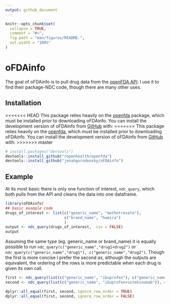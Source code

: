 ```yaml
---
output: github_document
---
```


<!-- README.md is generated from README.Rmd. Please edit that file -->

```r
knitr::opts_chunk$set(
  collapse = TRUE,
  comment = "#>",
  fig.path = "man/figures/README-",
  out.width = "100%"
)
```

# oFDAinfo

<!-- badges: start -->
<!-- badges: end -->

The goal of oFDAinfo is to pull drug data from the [openFDA API](https://open.fda.gov/). I use it to find their package-NDC code, though there are many other uses. 

## Installation

<<<<<<< HEAD
This package relies heavily on the [openfda](https://github.com/ropenhealth/openfda) package, which must be installed prior to downloading oFDAinfo. You can install the development version of oFDAinfo from [GitHub](https://github.com/) with:
=======
This package relies heavily on the [openfda](https://github.com/ropenhealth/openfda), which must be installed prior to downloading oFDAinfo. You can install the development version of oFDAinfo from [GitHub](https://github.com/) with:
>>>>>>> master

``` r
# install.packages("devtools")
devtools::install_github("ropenhealth/openfda")
devtools::install_github("jonahgorodensky/oFDAinfo")
```
## Example

At its most basic there is only one function of interest, `ndc_query`, which both pulls from the API and cleans the data into one dataframe. 
```r
library(oFDAinfo)
## basic example code
drugs_of_interest <- list(c("generic_name", "methotrexate"), 
                          c("brand_name", "humira")
                          )
output <- ndc_query(drugs_of_interest,  csv = FALSE)
output
```

Assuming the same type (eg. generic_name or brand_name) it is equally possible to run `ndc_query(c("generic_name","drug1+drug2")` or `ndc_query(c("generic_name","drug1"), c("generic_name","drug2")`. Though the first is more concise I prefer the second as, although the outputs are equivalent, the ordering of the rows is more predictable when each drug is given its own call.
```r
first <- ndc_query(list(c("generic_name", "ibuprofen"), c("generic_name","ustekinumab")), csv = FALSE)
second <- ndc_query(list(c("generic_name", "ibuprofen+ustekinumab")), csv = FALSE)

dplyr::all_equal(first, second, ignore_row_order = TRUE)
dplyr::all_equal(first, second, ignore_row_order = FALSE)

```

